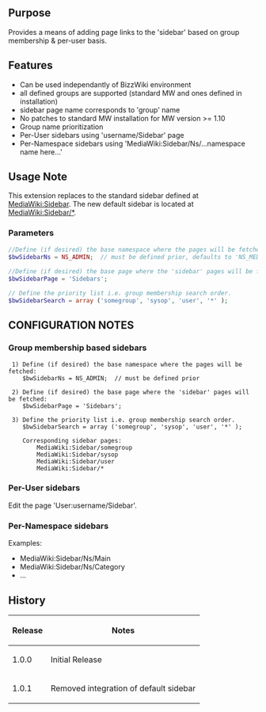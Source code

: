 {{Extension
|name        = SidebarEx
|status      = stable
|type        = mywiki
|author      = [[user:jldupont|Jean-Lou Dupont]]
|image       =
|version     = 1.0.1
|update      =
|mediawiki   = 1.82, 1.93, 1.10, 1.11
|download    = [http://mediawiki.googlecode.com/svn/tags/SidebarEx SVN]
|readme      =
|changelog   = See SVN ($Id: SidebarEx.doc.wikitext 944 2008-03-16 19:59:24Z jeanlou.dupont $)
|description = 
|parameters  =
|rights      =
|example     =
}}
== Purpose ==
Provides a means of adding page links to the 'sidebar' based on group membership & per-user basis.

== Features ==
* Can be used independantly of BizzWiki environment
* all defined groups are supported (standard MW and ones defined in installation)
* sidebar page name corresponds to 'group' name
* No patches to standard MW installation for MW version >= 1.10
* Group name prioritization
* Per-User sidebars using 'username/Sidebar' page
* Per-Namespace sidebars using 'MediaWiki:Sidebar/Ns/...namespace name here...'

== Usage Note ==
This extension replaces to the standard sidebar defined at [[MediaWiki:Sidebar]]. The new default sidebar
is located at [[MediaWiki:Sidebar/*]].

=== Parameters ===
<source lang='php'>
//Define (if desired) the base namespace where the pages will be fetched:
$bwSidebarNs = NS_ADMIN;  // must be defined prior, defaults to 'NS_MEDIAWIKI'
 
//Define (if desired) the base page where the 'sidebar' pages will be fetched:
$bwSidebarPage = 'Sidebars';

// Define the priority list i.e. group membership search order.
$bwSidebarSearch = array ('somegroup', 'sysop', 'user', '*' );
</source>

== CONFIGURATION NOTES ==
=== Group membership based sidebars ===
<pre>
 1) Define (if desired) the base namespace where the pages will be fetched:
    $bwSidebarNs = NS_ADMIN;  // must be defined prior
 
 2) Define (if desired) the base page where the 'sidebar' pages will be fetched:
    $bwSidebarPage = 'Sidebars';
 
 3) Define the priority list i.e. group membership search order.
    $bwSidebarSearch = array ('somegroup', 'sysop', 'user', '*' );
 
    Corresponding sidebar pages:
		MediaWiki:Sidebar/somegroup
		MediaWiki:Sidebar/sysop
		MediaWiki:Sidebar/user
		MediaWiki:Sidebar/*
</pre>
=== Per-User sidebars ===
Edit the page 'User:username/Sidebar'.

=== Per-Namespace sidebars ===
Examples:
* MediaWiki:Sidebar/Ns/Main
* MediaWiki:Sidebar/Ns/Category
* ...

{{Pear|SidebarEx}}

== History ==
{|border=1
! Release !! Notes
|-
| 1.0.0 || Initial Release
|-
| 1.0.1 || Removed integration of default sidebar
|}

